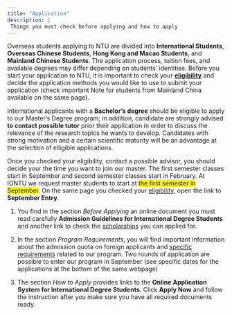 ```yaml
---
title: "Application"
description: |
 Things you must check before applying and how to apply
---
```


Overseas students applying to NTU are divided into **International Students**, **Overseas Chinese Students**, **Hong Kong and Macao Students**, and **Mainland Chinese Students**. The application process, tuition fees, and available degrees may differ depending on students' identities. Before you start your application to NTU, it is important to check your **[eligibility](https://oia.ntu.edu.tw/apply-to-ntu/degree-student/eligibility)** and decide the application methods you would like to use to submit your application (check important Note for students from Mainland China available on the same page).

International applicants with a **Bachelor's degree** should be eligible to apply to our Master’s Degree program; in addition, candidate are strongly advised **to contact possible tutor** prior their application in order to discuss the relevance of the research topics he wants to develop. Candidates with strong motivation and a certain scientific maturity will be an advantage at the selection of elligible applications.

Once you checked your eligibility, contact a possible advisor, you should decide your the time you want to join our master. The first semester classes start in September and second semester classes start in February. At IONTU we request master students to start at <span style="background-color: #FFFF00">the first semester in September</span>. On the same page you checked your [eligibility](https://oia.ntu.edu.tw/apply-to-ntu/degree-student/eligibility), open the link to **September Entry**. 

1. You find in the section *Before Applying* an online document you must read carefully **Admission Guidelines for International Degree Students** and another link to check the [scholarships](https://oia.ntu.edu.tw/prospective-students/study-at-ntu-vvh9/scholarships) you can applied for. 

2. In the section *Program Requirements*, you will find important information about the admission quota on foreign applicants and [specific requirements](http://oiasystem.ntu.edu.tw/admission/foreign/requirement/dept.detail/id/38/degree/M/sn/1321) related to our program. Two rounds of application are possible to enter our program in September (see specific dates for the applications at the bottom of the same webpage)

3. The section *How to Apply* provides links to the **Online Application System for International Degree Students**. Click **Apply Now** and follow the instruction after you make sure you have all required documents ready. 